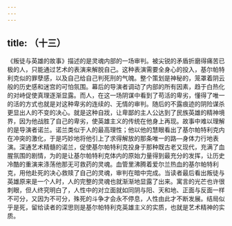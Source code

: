 ```yaml
---
---
---
```

title: （十三）
---




《叛徒与英雄的故事》描述的是灵魂内部的一场审判。被尖锐的矛盾折磨得痛苦已极的人，只能通过艺术的表演来解脱自己。这种表演需要全身心的投入，基尔帕特利克似的罪孽感，以及自己给自己判死刑的气魄。整个策划是神秘的，笼罩着阴云般的历史感和迷宫的可怕氛围。幕后的导演者调动了内部的所有因素，趋于白热化的对峙促使真理逐渐显露。而人，在这一场阴谋中看到了苟活的卑劣，懂得了唯一的活的方式也就是对这种卑劣的连续的、无情的审判。随后的不露痕迹的阴险谋杀更显出人的不变的决心。就是这种自戕，让卑鄙的主人公达到了民族英雄的精神境界，因为他战胜了自己的卑劣，使英雄主义的传统在他身上再现。故事中难以理解的是导演者诺兰。诺兰类似于人的最高理性；他以他的慧眼看出了基尔帕特利克内在冲突的激化，于是巧妙地将他引上了求得解放的那条唯一的路—身体力行地表演。深通艺术精髓的诺兰，促使基尔帕特利克投身于那种既古老又现代，充满了血腥氛围的剧情，为的是让基尔帕特利克体内的原始力量得到最充分的发挥，让历史冷酷的重演来涤荡他那无可救药的灵魂。血管里沸腾着爱尔兰热血的基尔帕特利克，用他赴死的决心救赎了自己的灵魂，审判在暗中完成。当读者最后看出叛徒与英雄原来是一个人时，人的完整的灵魂也就渐渐地显露了出来。寓言的光芒也许很刺眼，但人终究明白了，人性中的对立面就如同阴与阳、天和地、正面与反面一样不可分，又因为不可分，殊死的斗争才会永不停息，人性由此才不断发展。结局似乎是死，留给读者的深思则是基尔帕特利克英雄主义的实质，也就是艺术精神的实质。